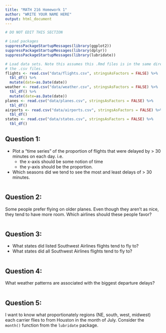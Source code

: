 ```yaml
---
title: "MATH 216 Homework 1"
author: "WRITE YOUR NAME HERE"
output: html_document
---
```


```r
# DO NOT EDIT THIS SECTION

# Load packages
suppressPackageStartupMessages(library(ggplot2))
suppressPackageStartupMessages(library(dplyr))
suppressPackageStartupMessages(library(lubridate))

# Load data sets. Note this assumes this .Rmd files is in the same directory as
# the .csv files.
flights <- read.csv("data/flights.csv", stringsAsFactors = FALSE) %>% 
  tbl_df() %>%
  mutate(date=as.Date(date))
weather <- read.csv("data/weather.csv", stringsAsFactors = FALSE) %>% 
  tbl_df() %>%
  mutate(date=as.Date(date))
planes <- read.csv("data/planes.csv", stringsAsFactors = FALSE) %>% 
  tbl_df()
airports <- read.csv("data/airports.csv", stringsAsFactors = FALSE) %>% 
  tbl_df()
states <- read.csv("data/states.csv", stringsAsFactors = FALSE) %>% 
  tbl_df()
```





## Question 1:

* Plot a "time series" of the proportion of flights that were delayed by > 30 minutes on each day.  i.e.
    + the x-axis should be some notion of time
    + the y-axis should be the proportion.
* Which seasons did we tend to see the most and least delays of > 30 minutes.

```r

```





## Question 2:

Some people prefer flying on older planes.  Even though they aren't as nice,
they tend to have more room.  Which airlines should these people favor?

```r

```







## Question 3:

* What states did listed Southwest Airlines flights tend to fly to?
* What states did all Southwest Airlines flights tend to fly to?


```r

```





## Question 4:

What weather patterns are associated with the biggest departure delays?

```r

```





## Question 5:

I want to know what proportionately regions (NE, south, west, midwest) each 
carrier flies to from Houston in the month of July.  Consider the `month()`
function from the `lubridate` package.

```r

```
